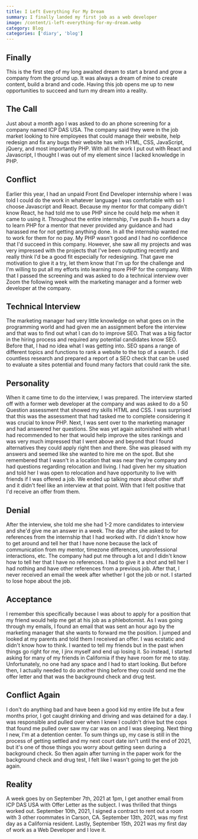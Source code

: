 ```yaml
---
title: I Left Everything For My Dream
summary: I finally landed my first job as a web developer
image: /content/i-left-everything-for-my-dream.webp
category: Blog
categories: ['diary', 'blog']
---
```


## Finally

This is the first step of my long awaited dream to start a brand and grow a company from the ground up. It was always a dream of mine to create content, build a brand and code. Having this job opens me up to new opportunities to succeed and turn my dream into a reality.

## The Call

Just about a month ago I was asked to do an phone screening for a company named ICP DAS USA. The company said they were in the job market looking to hire employees that could manage their website, help redesign and fix any bugs their website has with HTML, CSS, JavaScript, jQuery, and most importantly PHP. With all the work I put out with React and Javascript, I thought I was out of my element since I lacked knowledge in PHP.

## Conflict

Earlier this year, I had an unpaid Front End Developer internship where I was told I could do the work in whatever language I was comfortable with so I choose Javascript and React. Because my mentor for that company didn't know React, he had told me to use PHP since he could help me when it came to using it. Throughout the entire internship, I've push 8+ hours a day to learn PHP for a mentor that never provided any guidance and had harassed me for not getting anything done. In all the internship wanted me to work for them for no pay. My PHP wasn't good and I had no confidence that I'd succeed in this company. However, she saw all my projects and was very impressed with the projects that I've been outputting recently and really think I'd be a good fit especially for redesigning. That gave me motivation to give it a try, let them know that I'm up for the challenge and I'm willing to put all my efforts into learning more PHP for the company. With that I passed the screening and was asked to do a technical interview over Zoom the following week with the marketing manager and a former web developer at the company.

## Technical Interview

The marketing manager had very little knowledge on what goes on in the programming world and had given me an assignment before the interview and that was to find out what I can do to improve SEO. That was a big factor in the hiring process and required any potential candidates know SEO. Before that, I had no idea what I was getting into. SEO spans a range of different topics and functions to rank a website to the top of a search. I did countless research and prepared a report of a SEO check that can be used to evaluate a sites potential and found many factors that could rank the site.

## Personality

When it came time to do the interview, I was prepared. The interview started off with a former web developer at the company and was asked to do a 50 Question assessment that showed my skills HTML and CSS. I was surprised that this was the assessment that had tasked me to complete considering it was crucial to know PHP. Next, I was sent over to the marketing manager and had answered her questions. She was yet again astonished with what I had recommended to her that would help improve the sites rankings and was very much impressed that I went above and beyond that I found alternatives they could apply right then and there. She was pleased with my answers and seemed like she wanted to hire me on the spot. But she remembered that I wasn't in a location that was near they're company and had questions regarding relocation and living. I had given her my situation and told her I was open to relocation and have opportunity to live with friends if I was offered a job. We ended up talking more about other stuff and it didn't feel like an interview at that point. With that I felt positive that I'd receive an offer from them.

## Denial

After the interview, she told me she had 1-2 more candidates to interview and she'd give me an answer in a week. The day after she asked to for references from the internship that I had worked with. I'd didn't know how to get around and tell her that I have none because the lack of communication from my mentor, timezone differences, unprofessional interactions, etc. The company had put me through a lot and I didn't know how to tell her that I have no references. I had to give it a shot and tell her I had nothing and have other references from a previous job. After that, I never received an email the week after whether I got the job or not. I started to lose hope about the job.

## Acceptance

I remember this specifically because I was about to apply for a position that my friend would help me get at his job as a phlebotomist. As I was going through my emails, I found an email that was sent an hour ago by the marketing manager that she wants to forward me the position. I jumped and looked at my parents and told them I received an offer. I was ecstatic and didn't know how to think. I wanted to tell my friends but in the past when things go right for me, I jinx myself and end up losing it. So instead, I started asking for many of my friends in California if they have room for me to stay. Unfortunately, no one had any space and I had to start looking. But before then, I actually needed to do another thing before they could send me the offer letter and that was the background check and drug test.

## Conflict Again

I don't do anything bad and have been a good kid my entire life but a few months prior, I got caught drinking and driving and was detained for a day. I was responsible and pulled over when I knew I couldn't drive but the cops that found me pulled over saw my car was on and I was sleeping. Next thing I new, I'm at a detention center. To sum things up, my case is still in the process of getting settled and my next court date isn't until the end of 2021, but it's one of those things you worry about getting seen during a background check. So then again after turning in the paper work for the background check and drug test, I felt like I wasn't going to get the job again.

## Reality

A week goes by on September 7th, 2021 at 1pm, I get another email from ICP DAS USA with Offer Letter as the subject. I was thrilled that things worked out. September 10th, 2021, I signed a contract to rent out a room with 3 other roommates in Carson, CA. September 13th, 2021, was my first day as a California resident. Lastly, September 15th, 2021 was my first day of work as a Web Developer and I love it.
